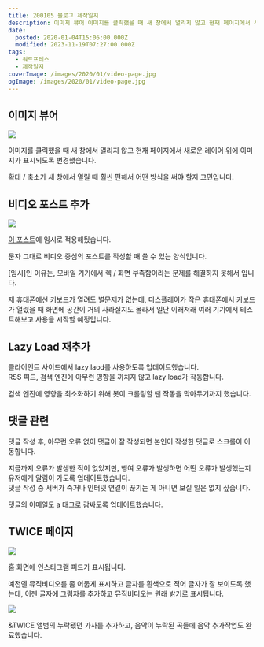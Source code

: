 ```yaml
---
title: 200105 블로그 제작일지
description: 이미지 뷰어 이미지를 클릭했을 때 새 창에서 열리지 않고 현재 페이지에서 새로운 레이어 위에 이미지가 표시되도록 변경했습니다. 확대 / 축소가 새 창에서 열릴 때 훨씬 편해서 어떤 방식을 써야 할지 고민입니다. 비디오 포스트 추가 이 포스트에 임시로 적용해뒀습니다. 문자 그대로 비디오 중심의 포스트를 작성할 때 쓸 수 있는 양식입니다. [임시]인 이유는, 모바일 기기에서 렉 /
date:
  posted: 2020-01-04T15:06:00.000Z
  modified: 2023-11-19T07:27:00.000Z
tags:
  - 워드프레스
  - 제작일지
coverImage: /images/2020/01/video-page.jpg
ogImage: /images/2020/01/video-page.jpg
---
```


## 이미지 뷰어

![](/images/2020/01/image-viewer.jpg)

이미지를 클릭했을 때 새 창에서 열리지 않고 현재 페이지에서 새로운 레이어 위에 이미지가 표시되도록 변경했습니다.

확대 / 축소가 새 창에서 열릴 때 훨씬 편해서 어떤 방식을 써야 할지 고민입니다.

## 비디오 포스트 추가

![](/images/2020/01/video-page.jpg)

[이 포스트](https://marshallku.com/%f0%9f%92%95/twice/i-feel-so-special)에 임시로 적용해뒀습니다.

문자 그대로 비디오 중심의 포스트를 작성할 때 쓸 수 있는 양식입니다.

\[임시\]인 이유는, 모바일 기기에서 렉 / 화면 부족함이라는 문제를 해결하지 못해서 입니다.

제 휴대폰에선 키보드가 열려도 별문제가 없는데, 디스플레이가 작은 휴대폰에서 키보드가 열렸을 때 화면에 공간이 거의 사라질지도 몰라서 일단 이래저래 여러 기기에서 테스트해보고 사용을 시작할 예정입니다.

## Lazy Load 재추가

클라이언트 사이드에서 lazy laod를 사용하도록 업데이트했습니다.  
RSS 피드, 검색 엔진에 아무런 영향을 끼치지 않고 lazy load가 작동합니다.

검색 엔진에 영향을 최소화하기 위해 봇이 크롤링할 땐 작동을 막아두기까지 했습니다.

## 댓글 관련

댓글 작성 후, 아무런 오류 없이 댓글이 잘 작성되면 본인이 작성한 댓글로 스크롤이 이동합니다.

지금까지 오류가 발생한 적이 없었지만, 행여 오류가 발생하면 어떤 오류가 발생했는지 유저에게 알림이 가도록 업데이트했습니다.  
댓글 작성 중 서버가 죽거나 인터넷 연결이 끊기는 게 아니면 보실 일은 없지 싶습니다.

댓글의 이메일도 a 태그로 감싸도록 업데이트했습니다.

## TWICE 페이지

![](/images/2020/01/twice-page-home.jpg)

홈 화면에 인스타그램 피드가 표시됩니다.

예전엔 뮤직비디오를 좀 어둡게 표시하고 글자를 흰색으로 적어 글자가 잘 보이도록 했는데, 이젠 글자에 그림자를 추가하고 뮤직비디오는 원래 밝기로 표시됩니다.

![](/images/2020/01/twice-page-lyrics.jpg)

&TWICE 앨범의 누락됐던 가사를 추가하고, 음악이 누락된 곡들에 음악 추가작업도 완료했습니다.